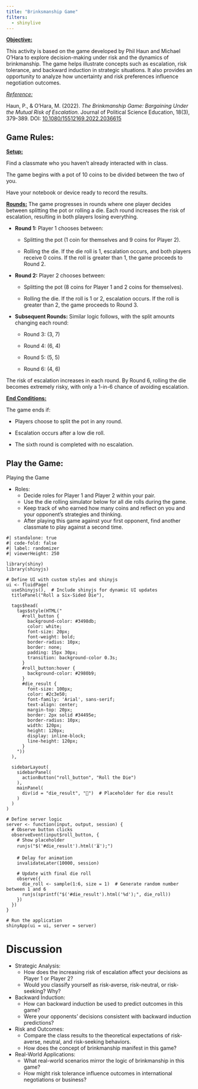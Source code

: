 ```yaml
---
title: "Brinksmanship Game"
filters:
  - shinylive
---
```


**<u>Objective:</u>**

This activity is based on the game developed by Phil Haun and Michael O’Hara to
explore decision-making under risk and the dynamics of brinkmanship. The game
helps illustrate concepts such as escalation, risk tolerance, and backward
induction in strategic situations. It also provides an opportunity to analyze
how uncertainty and risk preferences influence negotiation outcomes.

<u>*Reference:*</u>

Haun, P., & O’Hara, M. (2022). *The Brinkmanship Game: Bargaining
Under the Mutual Risk of Escalation.* Journal of Political Science Education,
18(3), 379-389. 
DOI: [10.1080/15512169.2022.2036615](https://doi.org/10.1080/15512169.2022.2036615)

## Game Rules: 

<u>**Setup:**</u>

Find a classmate who you haven't already interacted with in class.

The game begins with a pot of 10 coins to be divided between the two of you.

Have your notebook or device ready to record the results.

<u>**Rounds:**</u>
The game progresses in rounds where one player decides between splitting the
pot or rolling a die. Each round increases the risk of escalation, resulting in
both players losing everything.

  * **Round 1:**
  Player 1 chooses between:

    + Splitting the pot (1 coin for themselves and 9 coins for Player 2).

    + Rolling the die. If the die roll is 1, escalation occurs, and both
    players receive 0 coins. If the roll is greater than 1, the game proceeds
    to Round 2.

  * **Round 2:**
  Player 2 chooses between:

    + Splitting the pot (8 coins for Player 1 and 2 coins for themselves).

    + Rolling the die. If the roll is 1 or 2, escalation occurs. If the roll is
    greater than 2, the game proceeds to Round 3.

  * **Subsequent Rounds:**
  Similar logic follows, with the split amounts changing each round:

    + Round 3: (3, 7)

    + Round 4: (6, 4)

    + Round 5: (5, 5)

    + Round 6: (4, 6)

The risk of escalation increases in each round. By Round 6, rolling the die
becomes extremely risky, with only a 1-in-6 chance of avoiding escalation.

<u>**End Conditions:**</u>

The game ends if:

  * Players choose to split the pot in any round.

  * Escalation occurs after a low die roll.

  * The sixth round is completed with no escalation.

## Play the Game:

Playing the Game

  * Roles:
    + Decide roles for Player 1 and Player 2 within your pair.
    + Use the die rolling simulator below for all die rolls during the game.
    + Keep track of who earned how many coins and reflect on you and your opponent's strategies and thinking.
    + After playing this game against your first opponent, find another classmate to play against a second time.

```shinylive-r
#| standalone: true
#| code-fold: false
#| label: randomizer
#| viewerHeight: 250

library(shiny)
library(shinyjs)

# Define UI with custom styles and shinyjs
ui <- fluidPage(
  useShinyjs(),  # Include shinyjs for dynamic UI updates
  titlePanel("Roll a Six-Sided Die"),
  
  tags$head(
    tags$style(HTML("
      #roll_button {
        background-color: #3498db;
        color: white;
        font-size: 20px;
        font-weight: bold;
        border-radius: 10px;
        border: none;
        padding: 15px 30px;
        transition: background-color 0.3s;
      }
      #roll_button:hover {
        background-color: #2980b9;
      }
      #die_result {
        font-size: 100px;
        color: #2c3e50;
        font-family: 'Arial', sans-serif;
        text-align: center;
        margin-top: 20px;
        border: 2px solid #34495e;
        border-radius: 10px;
        width: 120px;
        height: 120px;
        display: inline-block;
        line-height: 120px;
      }
    "))
  ),
  
  sidebarLayout(
    sidebarPanel(
      actionButton("roll_button", "Roll the Die")
    ),
    mainPanel(
      div(id = "die_result", "🎲")  # Placeholder for die result
    )
  )
)

# Define server logic
server <- function(input, output, session) {
  # Observe button clicks
  observeEvent(input$roll_button, {
    # Show placeholder
    runjs("$('#die_result').html('⏳');")
    
    # Delay for animation
    invalidateLater(10000, session)
    
    # Update with final die roll
    observe({
      die_roll <- sample(1:6, size = 1)  # Generate random number between 1 and 6
      runjs(sprintf("$('#die_result').html('%d');", die_roll))
    })
  })
}

# Run the application
shinyApp(ui = ui, server = server)
```


# Discussion

  * Strategic Analysis:
    + How does the increasing risk of escalation affect your decisions as Player 1 or Player 2?
    + Would you classify yourself as risk-averse, risk-neutral, or risk-seeking? Why?

  * Backward Induction:
    + How can backward induction be used to predict outcomes in this game?
    + Were your opponents’ decisions consistent with backward induction predictions?

  * Risk and Outcomes:
    + Compare the class results to the theoretical expectations of risk-averse, neutral, and risk-seeking behaviors.
    + How does the concept of brinkmanship manifest in this game?

  * Real-World Applications:
    + What real-world scenarios mirror the logic of brinkmanship in this game?
    + How might risk tolerance influence outcomes in international negotiations or business?

